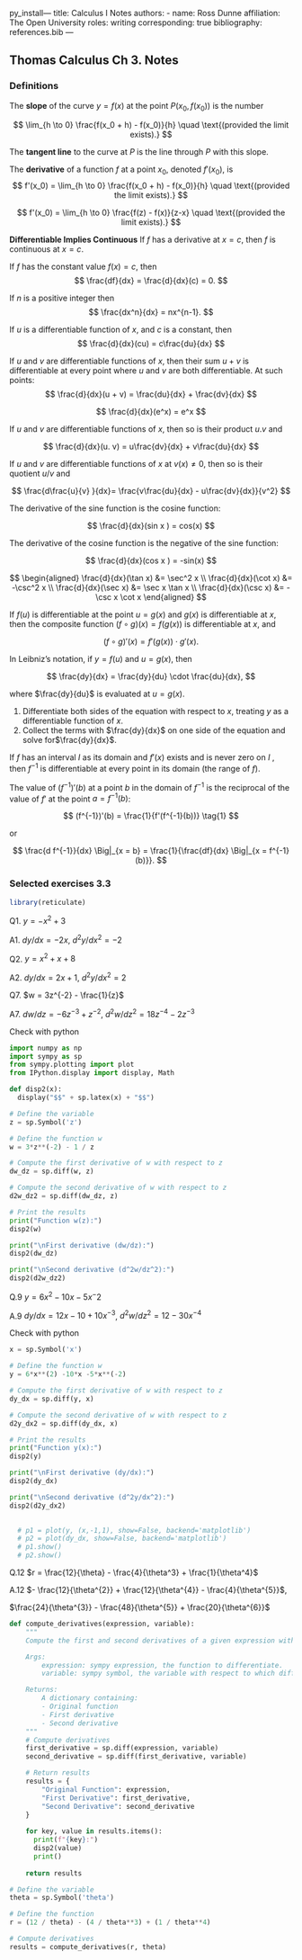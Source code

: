py_install--- title: Calculus I Notes authors: - name: Ross Dunne affiliation: The Open University roles: writing corresponding: true bibliography: references.bib ---

## Thomas Calculus Ch 3. Notes

### Definitions

::: {.callout-note title="Definition 1: Slope"}
The **slope** of the curve $y = f(x)$ at the point $P(x_0, f(x_0))$ is the number

$$
\lim_{h \to 0} \frac{f(x_0 + h) - f(x_0)}{h} \quad \text{(provided the limit exists).}
$$

The **tangent line** to the curve at $P$ is the line through $P$ with this slope.
:::

::: {.callout-note title="Definition 2: Derivative"}
The **derivative** of a function $f$ at a point $x_0$, denoted $f'(x_0)$, is $$
f'(x_0) = \lim_{h \to 0} \frac{f(x_0 + h) - f(x_0)}{h} \quad \text{(provided the limit exists).}
$$
:::

::: {.callout-note title="Definition 3: Alternative Derivative"}
$$
f'(x_0) = \lim_{h \to 0} \frac{f(z) - f(x)}{z-x} \quad \text{(provided the limit exists).}
$$
:::

::: {.callout-note title="Definition 4: Theorem 1"}
**Differentiable Implies Continuous** If $f$ has a derivative at $x = c$, then $f$ is continuous at $x = c$.
:::

::: {.callout-note title="Definition 5: Derivative of a Constant Function "}
If $f$ has the constant value $f (x)= c$, then $$
\frac{df}{dx} = \frac{d}{dx}(c) = 0.
$$
:::

::: {.callout-note title="Definition 6: Derivative of a positive integer power"}
If $n$ is a positive integer then $$
\frac{dx^n}{dx} = nx^{n-1}.
$$
:::

::: {.callout-note title="Definition 7: Derivative constant multiple rule"}
If $u$ is a differentiable function of $x$, and $c$ is a constant, then $$
\frac{d}{dx}(cu) = c\frac{du}{dx}
$$
:::

::: {.callout-note title="Definition 8: Derivative sum rule"}
If $u$ and $v$ are differentiable functions of $x$, then their sum $u + v$ is differentiable at every point where $u$ and $v$ are both differentiable. At such points: $$
\frac{d}{dx}(u + v) = \frac{du}{dx} + \frac{dv}{dx}
$$
:::

::: {.callout-note title="Definition 9: Derivative of e"}
$$
\frac{d}{dx}(e^x) = e^x
$$
:::

::: {.callout-note title="Definition 10: Derivative product rule"}
If $u$ and $v$ are differentiable functions of $x$, then so is their product $u . v$ and

$$
\frac{d}{dx}(u. v) = u\frac{dv}{dx} + v\frac{du}{dx}
$$
:::

::: {.callout-important title="Definition 11: Derivative quotient rule"}
If $u$ and $v$ are differentiable functions of $x$ at $v(x)\neq0$, then so is their quotient $u/v$ and

$$
\frac{d\frac{u}{v} }{dx}= \frac{v\frac{du}{dx} - u\frac{dv}{dx}}{v^2}
$$
:::

::: {.callout-important title="Definition 12: Derivative sin rule"}
The derivative of the sine function is the cosine function:

$$
\frac{d}{dx}(sin x ) = cos(x)
$$
:::

::: {.callout-important title="Definition 13: Derivative cosine rule"}
The derivative of the cosine function is the negative of the sine function:

$$
\frac{d}{dx}(cos x ) = -sin(x)
$$
:::

::: {.callout-important title="Definition 14: Other important trig rules"}
$$
\begin{aligned}
\frac{d}{dx}(\tan x) &= \sec^2 x \\
\frac{d}{dx}(\cot x) &= -\csc^2 x \\
\frac{d}{dx}(\sec x) &= \sec x \tan x \\
\frac{d}{dx}(\csc x) &= -\csc x \cot x
\end{aligned}
$$
:::

::: {.callout-important title="Definition 15: The chain rule"}
If $f(u)$ is differentiable at the point $u = g(x)$ and $g(x)$ is differentiable at $x$, then the composite function $(f \circ g)(x) = f(g(x))$ is differentiable at $x$, and

$$
(f \circ g)'(x) = f'(g(x)) \cdot g'(x).
$$

In Leibniz's notation, if $y = f(u)$ and $u = g(x)$, then

$$
\frac{dy}{dx} = \frac{dy}{du} \cdot \frac{du}{dx},
$$

where $\frac{dy}{du}$ is evaluated at $u = g(x)$.
:::

::: {.callout-important title="Definition 16: Implicit differentiation"}
1.  Differentiate both sides of the equation with respect to $x$, treating $y$ as a differentiable function of $x$.
2.  Collect the terms with $\frac{dy}{dx}$ on one side of the equation and solve for$\frac{dy}{dx}$.
:::

::: {.callout-important title="Definition 17: Dervite rule for inverses"}
If $f$ has an interval $I$ as its domain and $f'(x)$ exists and is never zero on $I$ , then $f^{-1}$ is differentiable at every point in its domain (the range of $f$).

The value of $(f^{-1})'(b)$ at a point $b$ in the domain of $f^{-1}$ is the reciprocal of the value of $f'$ at the point $a = f^{-1}(b)$:

$$
(f^{-1})'(b) = \frac{1}{f'(f^{-1}(b))} \tag{1}
$$

or

$$
\frac{d f^{-1}}{dx} \Big|_{x = b} = \frac{1}{\frac{df}{dx} \Big|_{x = f^{-1}(b)}}.
$$
:::

### Selected exercises 3.3

```r
library(reticulate)
```

Q1. $y = -x^2 + 3$

A1. $dy/dx = -2x$, $d^2y/dx^2 = -2$

Q2. $y = x^2 + x + 8$

A2. $dy/dx = 2x + 1$, $d^2y/dx^2 = 2$

Q7. $w = 3z^{-2} - \frac{1}{z}$

A7. $dw/dz = -6z^{-3}+z^{-2}$, $d^2w/dz^2 = 18z^{-4}-2z^{-3}$

Check with python

```python

import numpy as np
import sympy as sp
from sympy.plotting import plot
from IPython.display import display, Math

def disp2(x):
  display("$$" + sp.latex(x) + "$$")

# Define the variable
z = sp.Symbol('z')

# Define the function w
w = 3*z**(-2) - 1 / z

# Compute the first derivative of w with respect to z
dw_dz = sp.diff(w, z)

# Compute the second derivative of w with respect to z
d2w_dz2 = sp.diff(dw_dz, z)

# Print the results
print("Function w(z):")
disp2(w)

print("\nFirst derivative (dw/dz):")
disp2(dw_dz)

print("\nSecond derivative (d^2w/dz^2):")
disp2(d2w_dz2)

```

Q.9 $y=6x^2-10x-5x^-2$

A.9 $dy/dx = 12x - 10 +10x^{-3}$, $d^2w/dz^2 = 12-30x^{-4}$

Check with python

```python
x = sp.Symbol('x')

# Define the function w
y = 6*x**(2) -10*x -5*x**(-2)

# Compute the first derivative of w with respect to z
dy_dx = sp.diff(y, x)

# Compute the second derivative of w with respect to z
d2y_dx2 = sp.diff(dy_dx, x)

# Print the results
print("Function y(x):")
disp2(y)

print("\nFirst derivative (dy/dx):")
disp2(dy_dx)

print("\nSecond derivative (d^2y/dx^2):")
disp2(d2y_dx2)

  
  # p1 = plot(y, (x,-1,1), show=False, backend='matplotlib')
  # p2 = plot(dy_dx, show=False, backend='matplotlib')
  # p1.show()
  # p2.show()
```

Q.12 $r = \frac{12}{\theta} - \frac{4}{\theta^3} + \frac{1}{\theta^4}$

A.12 $- \frac{12}{\theta^{2}} + \frac{12}{\theta^{4}} - \frac{4}{\theta^{5}}$,

$\frac{24}{\theta^{3}} - \frac{48}{\theta^{5}} + \frac{20}{\theta^{6}}$

```python
def compute_derivatives(expression, variable):
    """
    Compute the first and second derivatives of a given expression with respect to a variable.

    Args:
        expression: sympy expression, the function to differentiate.
        variable: sympy symbol, the variable with respect to which differentiation is performed.

    Returns:
        A dictionary containing:
        - Original function
        - First derivative
        - Second derivative
    """
    # Compute derivatives
    first_derivative = sp.diff(expression, variable)
    second_derivative = sp.diff(first_derivative, variable)

    # Return results
    results = {
        "Original Function": expression,
        "First Derivative": first_derivative,
        "Second Derivative": second_derivative
    }
    
    for key, value in results.items():
      print(f"{key}:")
      disp2(value)
      print()
    
    return results
```

```python
# Define the variable
theta = sp.Symbol('theta')

# Define the function
r = (12 / theta) - (4 / theta**3) + (1 / theta**4)

# Compute derivatives
results = compute_derivatives(r, theta)    
    
```

```{}
```
